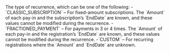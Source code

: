   
<ParamField body="RecurringType" type="string">     
The type of recurrence, which can be one of the following:  
-`CLASSIC_SUBSCRIPTION` – For fixed-amount subscriptions. The `Amount` of each pay-in and the subscription’s `EndDate` are known, and these values cannot be modified during the recurrence.  
-`FRACTIONED_PAYMENT` – For payments in 3 or 4 times. The `Amount` of each pay-in and the registration’s `EndDate` are known, and these values cannot be modified during the recurrence.  
-`CUSTOM` – For recurring registrations where the `Amount` and `EndDate` are unknown.  
</ParamField>